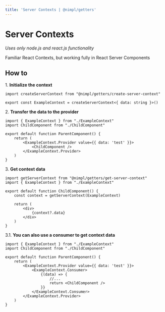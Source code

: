 ```yaml
---
title: 'Server Contexts | @nimpl/getters'
---
```


# Server Contexts

*Uses only node.js and react.js functionality*

Familiar React Contexts, but working fully in React Server Components

## How to

1\. **Initialize the context**
```tsx filename="./ExampleContext.ts"
import createServerContext from "@nimpl/getters/create-server-context"

export const ExampleContext = createServerContext<{ data: string }>()
```

2\. **Transfer the data to the provider**
```tsx filename="./ParentComponent.tsx"
import { ExampleContext } from "./ExampleContext"
import ChildComponent from "./ChildComponent"

export default function ParentComponent() {
    return (
        <ExampleContext.Provider value={{ data: 'test' }}>
            <ChildComponent />
        </ExampleContext.Provider>
    )
}
```

3\. **Get context data**
```tsx filename="./ChildComponent.tsx"
import getServerContext from "@nimpl/getters/get-server-context"
import { ExampleContext } from "./ExampleContext"

export default function ChildComponent() {
    const context = getServerContext(ExampleContext)

    return (
        <div>
            {context?.data}
        </div>
    )
}
```

3\.1. **You can also use a consumer to get context data**
```tsx filename="./ParentComponent.tsx"
import { ExampleContext } from "./ExampleContext"
import ChildComponent from "./ChildComponent"

export default function ParentComponent() {
    return (
        <ExampleContext.Provider value={{ data: 'test' }}>
            <ExampleContext.Consumer>
                {(data) => {
                    //...
                    return <ChildComponent />
                }}
            </ExampleContext.Consumer>
        </ExampleContext.Provider>
    )
}
```
